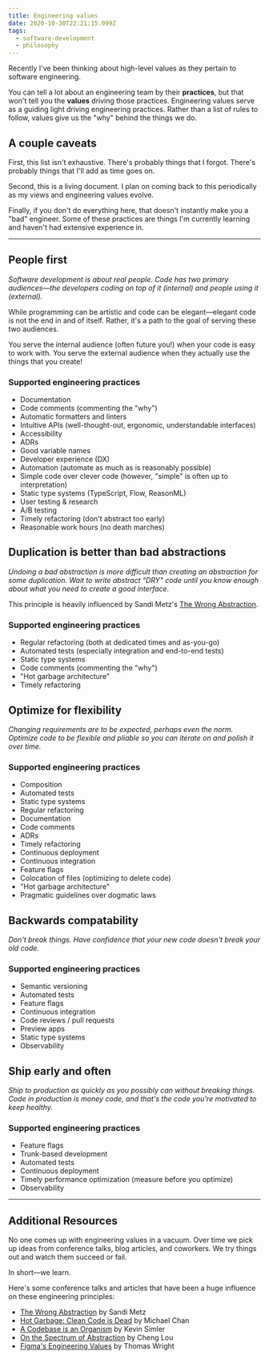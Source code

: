 ```yaml
---
title: Engineering values
date: 2020-10-30T22:21:15.099Z
tags:
  - software-development
  - philosophy
---
```


Recently I've been thinking about high-level values as they pertain to software engineering.

You can tell a lot about an engineering team by their **practices**, but that won't tell you the **values** driving those practices. Engineering values serve as a guiding light driving engineering practices. Rather than a list of rules to follow, values give us the "why" behind the things we do.

## A couple caveats

First, this list isn't exhaustive. There's probably things that I forgot. There's probably things that I'll add as time goes on.

Second, this is a living document. I plan on coming back to this periodically as my views and engineering values evolve.

Finally, if you don't do everything here, that doesn't instantly make you a "bad" engineer. Some of these practices are things I'm currently learning and haven't had extensive experience in.

---

## People first

<Callout>

_Software development is about real people. Code has two primary audiences—the developers coding on top of it (internal) and people using it (external)._

</Callout>

While programming can be artistic and code can be elegant—elegant code is not the end in and of itself. Rather, it's a path to the goal of serving these two audiences.

You serve the internal audience (often future you!) when your code is easy to work with. You serve the external audience when they actually use the things that you create!

### Supported engineering practices

- Documentation
- Code comments (commenting the "why")
- Automatic formatters and linters
- Intuitive APIs (well-thought-out, ergonomic, understandable interfaces)
- Accessibility
- ADRs
- Good variable names
- Developer experience (DX)
- Automation (automate as much as is reasonably possible)
- Simple code over clever code (however, "simple" is often up to interpretation)
- Static type systems (TypeScript, Flow, ReasonML)
- User testing & research
- A/B testing
- Timely refactoring (don't abstract too early)
- Reasonable work hours (no death marches)

## Duplication is better than bad abstractions

<Callout>

_Undoing a bad abstraction is more difficult than creating an abstraction for some duplication. Wait to write abstract "DRY" code until you know enough about what you need to create a good interface._

</Callout>

This principle is heavily influenced by Sandi Metz's [The Wrong Abstraction](https://sandimetz.com/blog/2016/1/20/the-wrong-abstraction).

### Supported engineering practices

- Regular refactoring (both at dedicated times and as-you-go)
- Automated tests (especially integration and end-to-end tests)
- Static type systems
- Code comments (commenting the "why")
- "Hot garbage architecture"
- Timely refactoring

## Optimize for flexibility

<Callout>

_Changing requirements are to be expected, perhaps even the norm. Optimize code to be flexible and pliable so you can iterate on and polish it over time._

</Callout>

### Supported engineering practices

- Composition
- Automated tests
- Static type systems
- Regular refactoring
- Documentation
- Code comments
- ADRs
- Timely refactoring
- Continuous deployment
- Continuous integration
- Feature flags
- Colocation of files (optimizing to delete code)
- "Hot garbage architecture"
- Pragmatic guidelines over dogmatic laws

## Backwards compatability

<Callout>

_Don't break things. Have confidence that your new code doesn't break your old code._

</Callout>

### Supported engineering practices

- Semantic versioning
- Automated tests
- Feature flags
- Continuous integration
- Code reviews / pull requests
- Preview apps
- Static type systems
- Observability

## Ship early and often

<Callout>

_Ship to production as quickly as you possibly can without breaking things. Code in production is money code, and that's the code you're motivated to keep healthy._

</Callout>

### Supported engineering practices

- Feature flags
- Trunk-based development
- Automated tests
- Continuous deployment
- Timely performance optimization (measure before you optimize)
- Observability

---

## Additional Resources

No one comes up with engineering values in a vacuum. Over time we pick up ideas from conference talks, blog articles, and coworkers. We try things out and watch them succeed or fail.

In short—we learn.

Here's some conference talks and articles that have been a huge influence on these engineering principles:

- [The Wrong Abstraction](https://sandimetz.com/blog/2016/1/20/the-wrong-abstraction) by Sandi Metz
- [Hot Garbage: Clean Code is Dead](https://www.youtube.com/watch?reload=9&v=-NP_upexPFg) by Michael Chan
- [A Codebase is an Organism](https://meltingasphalt.com/a-codebase-is-an-organism/) by Kevin Simler
- [On the Spectrum of Abstraction](https://www.youtube.com/watch?v=mVVNJKv9esE) by Cheng Lou
- [Figma's Engineering Values](https://www.figma.com/blog/figmas-engineering-values/) by Thomas Wright
